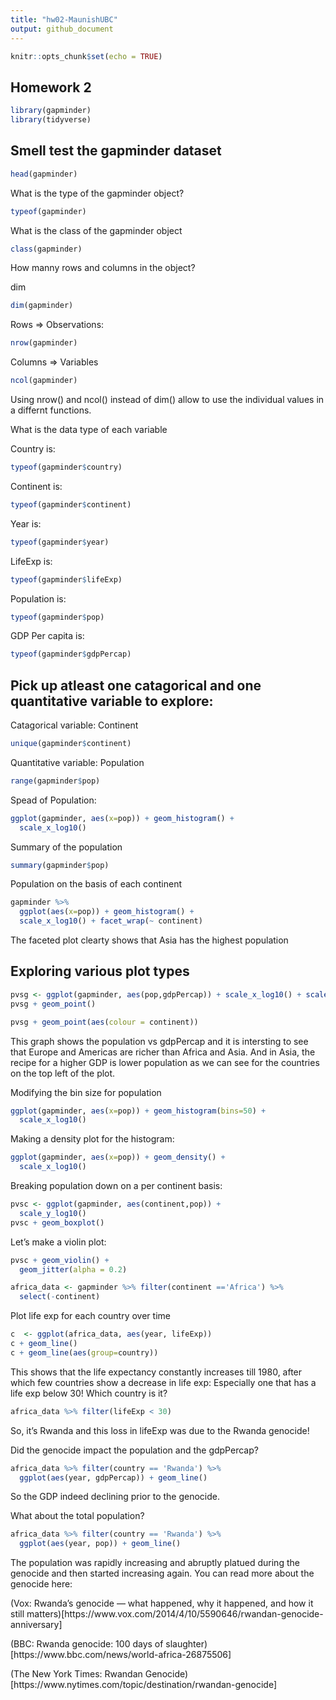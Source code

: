 ```yaml
---
title: "hw02-MaunishUBC"
output: github_document
---
```


```r
knitr::opts_chunk$set(echo = TRUE)
```

## Homework 2

```r
library(gapminder)
library(tidyverse)
```

## Smell test the gapminder dataset
```r
head(gapminder)
```


What is the type of the gapminder object?
```r
typeof(gapminder)
```

What is the class of the gapminder object
```r
class(gapminder)
```

How manny rows and columns in the object?

dim
```r
dim(gapminder)
```

Rows => Observations:
```r
nrow(gapminder)
```

Columns => Variables
```r
ncol(gapminder)
```

Using nrow() and ncol() instead of dim() allow to use the individual values in a differnt functions.

What is the data type of each variable

Country is:
```r
typeof(gapminder$country)
```

Continent is:
```r
typeof(gapminder$continent)
```

Year is:
```r
typeof(gapminder$year)
```

LifeExp is:
```r
typeof(gapminder$lifeExp)
```

Population is:
```r
typeof(gapminder$pop)
```

GDP Per capita is:
```r
typeof(gapminder$gdpPercap)
```

## Pick up atleast one catagorical and one quantitative variable to explore:

Catagorical variable: Continent
```r
unique(gapminder$continent)
```

Quantitative variable: Population
```r

range(gapminder$pop)

```

Spead of Population:
```r
ggplot(gapminder, aes(x=pop)) + geom_histogram() +
  scale_x_log10()
```

Summary of the population
```r
summary(gapminder$pop)
```

Population on the basis of each continent
```r
gapminder %>% 
  ggplot(aes(x=pop)) + geom_histogram() +
  scale_x_log10() + facet_wrap(~ continent)
```
The faceted plot clearty shows that Asia has the highest population

## Exploring various plot types
```r
pvsg <- ggplot(gapminder, aes(pop,gdpPercap)) + scale_x_log10() + scale_y_log10()
pvsg + geom_point()
```

```r
pvsg + geom_point(aes(colour = continent))
```

This graph shows the population vs gdpPercap and it is intersting to see that Europe and Americas are richer than Africa and Asia.
And in Asia, the recipe for a higher GDP is lower population as we can see for the countries on the top left of the plot.


Modifying the bin size for population
```r
ggplot(gapminder, aes(x=pop)) + geom_histogram(bins=50) +
  scale_x_log10() 
```

Making a density plot for the histogram:
```r
ggplot(gapminder, aes(x=pop)) + geom_density() +
  scale_x_log10() 
```


Breaking population down on a per continent basis:
```r
pvsc <- ggplot(gapminder, aes(continent,pop)) +
  scale_y_log10()
pvsc + geom_boxplot()
```

Let's make a violin plot:
```r
pvsc + geom_violin() +
  geom_jitter(alpha = 0.2)
```

```r
africa_data <- gapminder %>% filter(continent =='Africa') %>% 
  select(-continent)
```

Plot life exp for each country over time
```r
c  <- ggplot(africa_data, aes(year, lifeExp))
c + geom_line()
c + geom_line(aes(group=country))

```

This shows that the life expectancy constantly increases till 1980, after which few countries show a decrease in life exp: 
Especially one that has a life exp below 30!
Which country is it?
```r
africa_data %>% filter(lifeExp < 30)
```

So, it's Rwanda and this loss in lifeExp was due to the Rwanda genocide!

Did the genocide impact the population and the gdpPercap?

```r
africa_data %>% filter(country == 'Rwanda') %>% 
  ggplot(aes(year, gdpPercap)) + geom_line()
```

So the GDP indeed declining prior to the genocide.

What about the total population? 

```r
africa_data %>% filter(country == 'Rwanda') %>% 
  ggplot(aes(year, pop)) + geom_line()
```

The population was rapidly increasing and abruptly platued during the genocide and then started increasing again.
You can read more about the genocide here:

(Vox: Rwanda's genocide — what happened, why it happened, and how it still matters)[https://www.vox.com/2014/4/10/5590646/rwandan-genocide-anniversary]

(BBC: Rwanda genocide: 100 days of slaughter)[https://www.bbc.com/news/world-africa-26875506]

(The New York Times: Rwandan Genocide)[https://www.nytimes.com/topic/destination/rwandan-genocide]